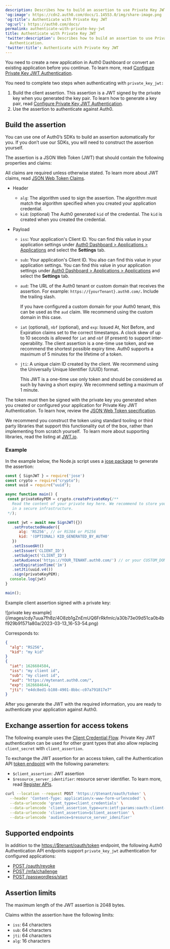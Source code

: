 ```yaml
---
description: Describes how to build an assertion to use Private Key JWT Authentication.
'og:image': https://cdn2.auth0.com/docs/1.14553.0/img/share-image.png
'og:title': Authenticate with Private Key JWT
'og:url': https://auth0.com/docs/
permalink: authenticate-with-private-key-jwt
title: Authenticate with Private Key JWT
'twitter:description': Describes how to build an assertion to use Private Key JWT
  Authentication.
'twitter:title': Authenticate with Private Key JWT
---
```

<Card title="Before you start">

You need to create a new application in Auth0 Dashboard or convert an existing application before you continue. To learn more, read [Configure Private Key JWT Authentication](/docs/get-started/applications/configure-private-key-jwt).

</Card>

You need to complete two steps when authenticating with `private_key_jwt:`

1. Build the client assertion. This assertion is a JWT signed by the private key when you generated the key pair. To learn how to generate a key pair, read [Configure Private Key JWT Authentication](/docs/get-started/applications/configure-private-key-jwt).
2. Use the assertion to authenticate against Auth0.

## Build the assertion

You can use one of Auth0’s SDKs to build an assertion automatically for you. If you don’t use our SDKs, you will need to construct the assertion yourself.

The assertion is a <Tooltip tip="JSON Web Token (JWT): Standard ID Token format (and often Access Token format) used to represent claims securely between two parties." cta="View Glossary" href="/docs/glossary?term=JSON+Web+Token">JSON Web Token</Tooltip> (JWT) that should contain the following properties and claims:

<Callout icon="file-lines" color="#0EA5E9" iconType="regular">

All claims are required unless otherwise stated. To learn more about JWT claims, read [JSON Web Token Claims](/docs/secure/tokens/json-web-tokens/json-web-token-claims).

</Callout>

* Header

  + `alg`: The algorithm used to sign the assertion. The algorithm must match the algorithm specified when you created your application credential.
  + `kid`**:** (optional) The Auth0 generated `kid` of the credential. The `kid` is created when you created the credential.
* Payload

  + `iss`**:** Your application's Client ID. You can find this value in your application settings under [Auth0 Dashboard > Applications > Applications](https://manage.auth0.com/dashboard/#/applications/) and select the **Settings** tab.
  + `sub`**:** Your application's Client ID. You also can find this value in your application settings. You can find this value in your application settings under [Auth0 Dashboard > Applications > Applications](https://manage.auth0.com/dashboard/#/applications/) and select the **Settings** tab.
  + `aud`**:** The URL of the Auth0 tenant or custom domain that receives the assertion. For example: `https://{yourTenant}.auth0.com/`**.** Include the trailing slash.

    <Callout icon="file-lines" color="#0EA5E9" iconType="regular">

    If you have configured a custom domain for your Auth0 tenant, this can be used as the `aud` claim. We recommend using the custom domain in this case.

    </Callout>
  + `iat` (optional), `nbf` (optional), and `exp`: Issued At, Not Before, and Expiration claims set to the correct timestamps. A clock skew of up to 10 seconds is allowed for `iat` and `nbf` (if present) to support inter-operability. The client assertion is a one-time use token, and we recommend the shortest possible expiry time. Auth0 supports a maximum of 5 minutes for the lifetime of a token.
  + `jti`: A unique claim ID created by the client. We recommend using the Universally Unique Identifier (UUID) format.

    <Warning>

    This JWT is a one-time use only token and should be considered as such by having a short expiry. We recommend setting a maximum of 1 minute.

    </Warning>

The token must then be signed with the private key you generated when you created or configured your application for Private Key JWT Authentication. To learn how, review the [JSON Web Token specification](https://www.rfc-editor.org/rfc/rfc7519#section-7.1).

We recommend you construct the token using standard tooling or third party libraries that support this functionality out of the box, rather than implementing from scratch yourself.  To learn more about supporting libraries, read the listing at [JWT.io](https://jwt.io/libraries).

### Example

In the example below, the Node.js script uses a [jose package](https://github.com/panva/jose) to generate the assertion:

```javascript lines expandable
const { SignJWT } = require('jose')
const crypto = require("crypto");
const uuid = require("uuid");

async function main() {
 const privateKeyPEM = crypto.createPrivateKey(/**
   Read the content of your private key here. We recommend to store your private key
   in a secure infrastructure. 
 */);

 const jwt = await new SignJWT({})
   .setProtectedHeader({ 
      alg: 'RS256', // or RS384 or PS256
      kid: '(OPTIONAL) KID_GENERATED_BY_AUTH0' 
   })
   .setIssuedAt()
   .setIssuer('CLIENT_ID')
   .setSubject('CLIENT_ID')
   .setAudience('https://YOUR_TENANT.auth0.com/') // or your CUSTOM_DOMAIN
   .setExpirationTime('1m')
   .setJti(uuid.v4())
   .sign(privateKeyPEM);
  console.log(jwt)
}

main();
```






Example client assertion signed with a private key:

<Frame>![private key example](/images/cdy7uua7fh8z/4O8zb1gZnEmUQ6FrRkfmlc/a30b73e09d51ca0b4bf929b91571a80a/2023-03-13_16-53-54.png)</Frame>

Corresponds to:

```json lines
{
  "alg": "RS256",
  "kid": "my kid"
}
{
  "iat": 1626684584,
  "iss": "my client id",
  "sub": "my client id",
  "aud": "https://mytenant.auth0.com/",
  "exp": 1626684644,
  "jti": "e4dc8ed1-b108-4901-8bbc-c07a791817e7"
}
```






After you generate the JWT with the required information, you are ready to authenticate your application against Auth0.

## Exchange assertion for access tokens

<Callout icon="file-lines" color="#0EA5E9" iconType="regular">

The following example uses the [Client Credential Flow](/docs/get-started/authentication-and-authorization-flow/client-credentials-flow). Private Key JWT authentication can be used for other grant types that also allow replacing `client_secret` with `client_assertion`.

</Callout>

To exchange the JWT assertion for an <Tooltip tip="Access Token: Authorization credential, in the form of an opaque string or JWT, used to access an API." cta="View Glossary" href="/docs/glossary?term=access+token">access token</Tooltip>, call the Authentication API [token endpoint](https://auth0.com/docs/api/authentication#authenticate-user) with the following parameters:

* `$client_assertion`: JWT assertion
* `$resource_server_identifier`: <Tooltip tip="Resource Server: Server hosting protected resources. Resource servers accept and respond to protected resource requests." cta="View Glossary" href="/docs/glossary?term=resource+server">resource server</Tooltip> identifier. To learn more, read [Register APIs](/docs/get-started/auth0-overview/set-up-apis).

```bash lines
curl --location --request POST 'https://$tenant/oauth/token' \
  --header 'Content-Type: application/x-www-form-urlencoded' \
  --data-urlencode 'grant_type=client_credentials' \
  --data-urlencode 'client_assertion_type=urn:ietf:params:oauth:client-assertion-type:jwt-bearer' \
  --data-urlencode 'client_assertion=$client_assertion' \
  --data-urlencode 'audience=$resource_server_idenifier'
```






## Supported endpoints

In addition to the [https://$tenant/oauth/token](https://auth0.com/docs/api/authentication#get-token) endpoint, the following Auth0 Authentication API endpoints support `private_key_jwt` authentication for configured applications:

* [POST /oauth/revoke](https://auth0.com/docs/api/authentication#revoke-refresh-token)
* [POST /mfa/challenge](https://auth0.com/docs/api/authentication#challenge-request)
* [POST /passwordless/start](https://auth0.com/docs/api/authentication#get-code-or-link)

## Assertion limits

The maximum length of the JWT assertion is 2048 bytes.

Claims within the assertion have the following limits:

* `iss`: 64 characters
* `sub`: 64 characters
* `jti`: 64 characters
* `alg`: 16 characters